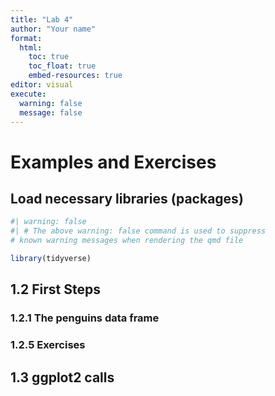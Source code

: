 ```yaml
---
title: "Lab 4"
author: "Your name"
format:
  html:
    toc: true
    toc_float: true
    embed-resources: true
editor: visual
execute: 
  warning: false
  message: false
---
```


# Examples and Exercises

## Load necessary libraries (packages)

```r
#| warning: false
#| # The above warning: false command is used to suppress
# known warning messages when rendering the qmd file

library(tidyverse)
```

## 1.2 First Steps

### 1.2.1 The penguins data frame

### 1.2.5 Exercises

## 1.3 ggplot2 calls
